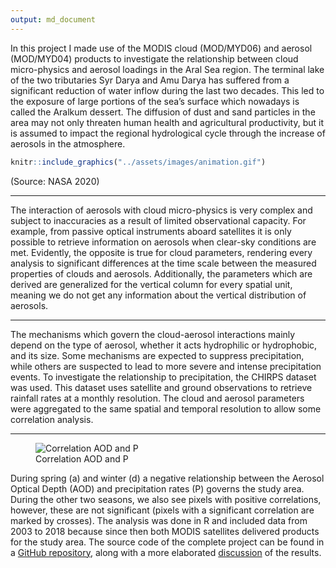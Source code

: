 ```yaml
---
output: md_document
---
```


In this project I made use of the MODIS cloud (MOD/MYD06) and aerosol (MOD/MYD04)
products to investigate the relationship between cloud micro-physics and aerosol
loadings in the Aral Sea region. The terminal lake of the two tributaries 
Syr Darya and Amu Darya has suffered from a significant reduction of water inflow
during the last two decades. This led to the exposure of large portions of the 
sea's surface which nowadays is called the Aralkum dessert. The diffusion of
dust and sand particles in the area may not only threaten human health and agricultural 
productivity, but it is assumed to impact the regional hydrological cycle through the
increase of aerosols in the atmosphere.


```r
knitr::include_graphics("../assets/images/animation.gif")
```
(Source: NASA 2020)

---

The interaction of aerosols with cloud micro-physics is very complex and subject
to inaccuracies as a result of limited observational capacity. For example, 
from passive optical instruments aboard satellites it is only possible to retrieve
information on aerosols when clear-sky conditions are met. Evidently, the opposite
is true for cloud parameters, rendering every analysis to significant differences 
at the time scale between the measured properties of clouds and aerosols. 
Additionally, the parameters which are derived are generalized for the vertical
column for every spatial unit, meaning we do not get any information about the
vertical distribution of aerosols. 

---

The mechanisms which govern the cloud-aerosol interactions mainly depend
on the type of aerosol, whether it acts hydrophilic or hydrophobic, and its size.
Some mechanisms are expected to suppress precipitation, while others are suspected
to lead to more severe and intense precipitation events. To investigate the
relationship to precipitation, the CHIRPS dataset was used. This dataset uses
satellite and ground observations to retrieve rainfall rates at a monthly resolution.
The cloud and aerosol parameters were aggregated to the same spatial and temporal
resolution to allow some correlation analysis. 

---

![Correlation AOD and P](../assets/images/cor_AOD_550_RH.png)

During spring (a) and winter (d) a negative relationship between the 
Aerosol Optical Depth (AOD) and precipitation rates (P) governs the study area.
During the other two seasons, we also see pixels with positive correlations,
however, these are not significant (pixels with a significant correlation are marked
by crosses). The analysis was done in R and included data from 2003 to 2018 because since then
both MODIS satellites delivered products for the study area. The source code
of the complete project can be found in a [GitHub repository](https://github.com/goergen95/aciASB), along with a more
elaborated [discussion](https://github.com/goergen95/aciASB/blob/master/docs/report_II.pdf) of the results. 




